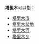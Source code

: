 '''塔里木'''可以指：
*[[塔里木市|塔里木市]]
*[[塔里木盆地|塔里木盆地]]
*[[塔里木河|塔里木河]]
*[[塔里木乡|塔里木乡]]
{{disambig|T|Cat=三字地名消歧义}}